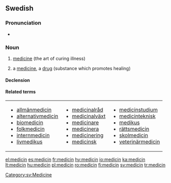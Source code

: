 ==Swedish==

===Pronunciation===
* {{audio|Sv-medicin.ogg|Audio}}

===Noun===
{{sv-noun|g=c}}

# {{uncountable|lang=sv}} [[medicine]] (the art of curing illness)
# a [[medicine]], a [[drug]] (substance which promotes healing)

====Declension====
{{sv-noun-reg-er}}

====Related terms====
{|
|- valign=top
|
* [[allmänmedicin]]
* [[alternativmedicin]]
* [[biomedicin]]
* [[folkmedicin]]
* [[internmedicin]]
* [[livmedikus]]
|
* [[medicinalråd]]
* [[medicinalväxt]]
* [[medicinare]]
* [[medicinera]]
* [[medicinering]]
* [[medicinsk]]
|
* [[medicinstudium]]
* [[medicinteknisk]]
* [[medikus]]
* [[rättsmedicin]]
* [[skolmedicin]]
* [[veterinärmedicin]]
|}

[[Category:sv:Medicine]]

[[el:medicin]]
[[es:medicin]]
[[fr:medicin]]
[[hy:medicin]]
[[io:medicin]]
[[ka:medicin]]
[[lt:medicin]]
[[hu:medicin]]
[[pl:medicin]]
[[ro:medicin]]
[[fi:medicin]]
[[sv:medicin]]
[[tr:medicin]]
